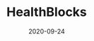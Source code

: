 ---
title: HealthBlocks
category: Partners
status: publish
date: 2020-09-24
slug: HealthBlocks helps improve health with trusted IoT data and consultation || Halo Grant recipient (Amsterdam)
website: https://www.healthblocks.eu/
twitter:
logo:
featured_img: https://wp.gcap1.iotex.io/wp-content/uploads/2020/10/healthblocks.jpg
telegram:
---